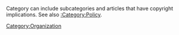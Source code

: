 Category can include subcategories and articles that have copyright implications. See also [[:Category:Policy]].

[[Category:Organization]]